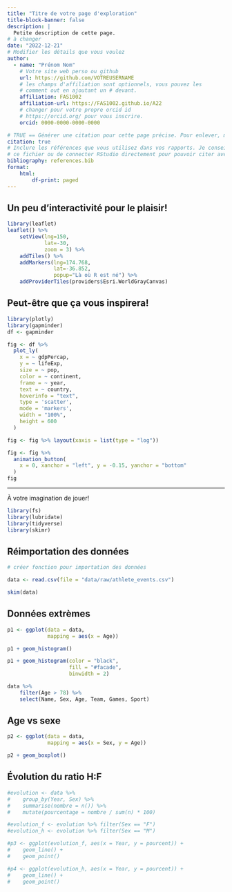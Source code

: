 ```yaml
---
title: "Titre de votre page d'exploration"
title-block-banner: false
description: | 
  Petite description de cette page.
# à changer
date: "2022-12-21"
# Modifier les détails que vous voulez
author:
  - name: "Prénom Nom"
    # Votre site web perso ou github
    url: https://github.com/VOTREUSERNAME
    # les champs d'affiliation sont optionnels, vous pouvez les
    # comment out en ajoutant un # devant.
    affiliation: FAS1002
    affiliation-url: https://FAS1002.github.io/A22
    # changer pour votre propre orcid id
    # https://orcid.org/ pour vous inscrire.
    orcid: 0000-0000-0000-0000

# TRUE == Générer une citation pour cette page précise. Pour enlever, mettre false.
citation: true
# Inclure les références que vous utilisez dans vos rapports. Je conseille Zotero pour construire
# ce fichier ou de connecter RStudio directement pour pouvoir citer avec @nom-de-reference.
bibliography: references.bib
format: 
    html: 
        df-print: paged
---
```


## Un peu d'interactivité pour le plaisir!

```r
library(leaflet)
leaflet() %>%
    setView(lng=150,
            lat=-30,
            zoom = 3) %>%
    addTiles() %>%
    addMarkers(lng=174.768,
               lat=-36.852,
               popup="Là où R est né") %>%
    addProviderTiles(providers$Esri.WorldGrayCanvas)
```

## Peut-être que ça vous inspirera!

```r
library(plotly)
library(gapminder)
df <- gapminder

fig <- df %>%
  plot_ly(
    x = ~ gdpPercap,
    y = ~ lifeExp,
    size = ~ pop,
    color = ~ continent,
    frame = ~ year,
    text = ~ country,
    hoverinfo = "text",
    type = 'scatter',
    mode = 'markers',
    width = "100%",
    height = 600
  )

fig <- fig %>% layout(xaxis = list(type = "log"))

fig <- fig %>%
  animation_button(
    x = 0, xanchor = "left", y = -0.15, yanchor = "bottom"
  )
fig
```

------------------------------------------------------------------------

À votre imagination de jouer!



```r
library(fs)
library(lubridate)
library(tidyverse)
library(skimr)
```

## Réimportation des données

```r
# créer fonction pour importation des données

data <- read.csv(file = "data/raw/athlete_events.csv")

skim(data)

```

## Données extrèmes

```r
p1 <- ggplot(data = data,
             mapping = aes(x = Age))

p1 + geom_histogram()

p1 + geom_histogram(color = "black",
                    fill = "#facade",
                    binwidth = 2)

data %>% 
    filter(Age > 78) %>%
    select(Name, Sex, Age, Team, Games, Sport)
```

## Age vs sexe

```r
p2 <- ggplot(data = data,
             mapping = aes(x = Sex, y = Age))

p2 + geom_boxplot()
```

## Évolution du ratio H:F

```r
#evolution <- data %>% 
#    group_by(Year, Sex) %>%
#    summarise(nombre = n()) %>%
#    mutate(pourcentage = nombre / sum(n) * 100)

```

```r
#evolution_f <- evolution %>% filter(Sex == "F")
#evolution_h <- evolution %>% filter(Sex == "M")

#p3 <- ggplot(evolution_f, aes(x = Year, y = pourcent)) + 
#    geom_line() + 
#    geom_point()

#p4 <- ggplot(evolution_h, aes(x = Year, y = pourcent)) + 
#    geom_line() + 
#    geom_point()

```

